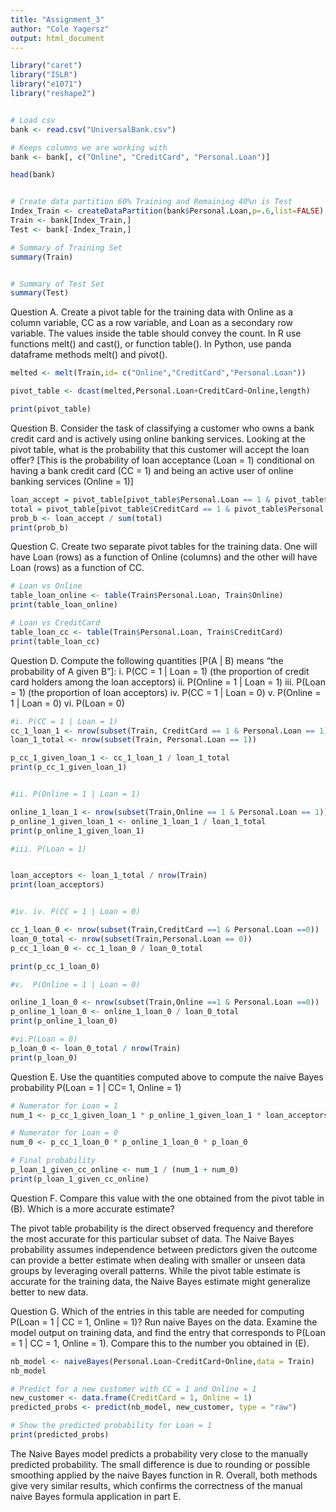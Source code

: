 ```yaml
---
title: "Assignment_3"
author: "Cole Yagersz"
output: html_document
---
```


```r
library("caret")
library("ISLR")
library("e1071")
library("reshape2")


# Load csv
bank <- read.csv("UniversalBank.csv") 

# Keeps columns we are working with
bank <- bank[, c("Online", "CreditCard", "Personal.Loan")]

head(bank)


# Create data partition 60% Training and Remaining 40%n is Test
Index_Train <- createDataPartition(bank$Personal.Loan,p=.6,list=FALSE)
Train <- bank[Index_Train,]
Test <- bank[-Index_Train,]

# Summary of Training Set
summary(Train)


# Summary of Test Set
summary(Test)

```

Question A.
Create a pivot table for the training data with Online as a column variable, CC as a row
variable, and Loan as a secondary row variable. The values inside the table should convey
the count. In R use functions melt() and cast(), or function table(). In Python, use panda
dataframe methods melt() and pivot().

```r

melted <- melt(Train,id= c("Online","CreditCard","Personal.Loan"))

pivot_table <- dcast(melted,Personal.Loan+CreditCard~Online,length)

print(pivot_table)

```

Question B.
Consider the task of classifying a customer who owns a bank credit card and is actively using
online banking services. Looking at the pivot table, what is the probability that this customer will accept the loan offer? [This is the probability of loan acceptance (Loan = 1) conditional on having a bank credit card (CC = 1) and being an active user of online banking services (Online = 1)]

```r

loan_accept = pivot_table[pivot_table$Personal.Loan == 1 & pivot_table$CreditCard == 1, "1"]
total = pivot_table[pivot_table$CreditCard == 1 & pivot_table$Personal.Loan %in% c(0,1), "1"]
prob_b <- loan_accept / sum(total)
print(prob_b)


```

Question C.
Create two separate pivot tables for the training data. One will have Loan (rows) as a
function of Online (columns) and the other will have Loan (rows) as a function of CC.

```r


# Loan vs Online
table_loan_online <- table(Train$Personal.Loan, Train$Online)
print(table_loan_online)

# Loan vs CreditCard
table_loan_cc <- table(Train$Personal.Loan, Train$CreditCard)
print(table_loan_cc)


```

Question D.
Compute the following quantities [P(A | B) means “the probability of A given B”]:
i. P(CC = 1 | Loan = 1) (the proportion of credit card holders among the loan acceptors)
ii. P(Online = 1 | Loan = 1)
iii. P(Loan = 1) (the proportion of loan acceptors)
iv. P(CC = 1 | Loan = 0)
v. P(Online = 1 | Loan = 0)
vi. P(Loan = 0)
```r
#i. P(CC = 1 | Loan = 1)
cc_1_loan_1 <- nrow(subset(Train, CreditCard == 1 & Personal.Loan == 1))
loan_1_total <- nrow(subset(Train, Personal.Loan == 1))

p_cc_1_given_loan_1 <- cc_1_loan_1 / loan_1_total
print(p_cc_1_given_loan_1)


#ii. P(Online = 1 | Loan = 1)

online_1_loan_1 <- nrow(subset(Train,Online == 1 & Personal.Loan == 1))
p_online_1_given_loan_1 <- online_1_loan_1 / loan_1_total
print(p_online_1_given_loan_1)

#iii. P(Loan = 1)


loan_acceptors <- loan_1_total / nrow(Train)
print(loan_acceptors)


#iv. iv. P(CC = 1 | Loan = 0)

cc_1_loan_0 <- nrow(subset(Train,CreditCard ==1 & Personal.Loan ==0))
loan_0_total <- nrow(subset(Train,Personal.Loan == 0))
p_cc_1_loan_0 <- cc_1_loan_0 / loan_0_total

print(p_cc_1_loan_0)

#v.  P(Online = 1 | Loan = 0)

online_1_loan_0 <- nrow(subset(Train,Online ==1 & Personal.Loan ==0))
p_online_1_loan_0 <- online_1_loan_0 / loan_0_total
print(p_online_1_loan_0)

#vi.P(Loan = 0)
p_loan_0 <- loan_0_total / nrow(Train)
print(p_loan_0)
```

Question E. 
Use the quantities computed above to compute the naive Bayes probability P(Loan = 1 | CC= 1, Online = 1)
```r
# Numerator for Loan = 1
num_1 <- p_cc_1_given_loan_1 * p_online_1_given_loan_1 * loan_acceptors

# Numerator for Loan = 0
num_0 <- p_cc_1_loan_0 * p_online_1_loan_0 * p_loan_0

# Final probability
p_loan_1_given_cc_online <- num_1 / (num_1 + num_0)
print(p_loan_1_given_cc_online)


```
Question F.
Compare this value with the one obtained from the pivot table in (B). Which is a more
accurate estimate?
  
  The pivot table probability is the direct observed frequency and therefore the most accurate for this particular subset of data. The Naive Bayes probability assumes independence between predictors given the outcome can provide a better estimate when dealing with smaller or unseen data groups by leveraging overall patterns. While the pivot table estimate is accurate for the training data, the Naive Bayes estimate might generalize better to new data.
  
Question G.
Which of the entries in this table are needed for computing P(Loan = 1 | CC = 1, Online = 1)? Run naive Bayes on the data. Examine the model output on training data, and find the entry that corresponds to P(Loan = 1 | CC = 1, Online = 1). Compare this to the number you
obtained in (E).

```r
nb_model <- naiveBayes(Personal.Loan~CreditCard+Online,data = Train)
nb_model

# Predict for a new customer with CC = 1 and Online = 1
new_customer <- data.frame(CreditCard = 1, Online = 1)
predicted_probs <- predict(nb_model, new_customer, type = "raw")

# Show the predicted probability for Loan = 1
print(predicted_probs)


```

The Naive Bayes model predicts a probability very close to the manually predicted probability. The small difference is due to rounding or possible smoothing applied by the naive Bayes function in R. Overall, both methods give very similar results, which confirms the correctness of the manual naive Bayes formula application in part E.

